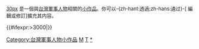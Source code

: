 <div class="notice metadata" id="stub" style="font-size: small;">
[[檔案:Tainan gold city.jpg|30px]]&nbsp;'''{{PAGENAME}}'''是一個與[[台灣]][[:Category:台灣軍事人物|軍事人物]]相關的[[Wikipedia:小作品|小作品]]。你可以-{zh-hant:透過;zh-hans:通过}-<span class="plainlinks">[{{fullurl:{{FULLPAGENAME}}|action=edit}} 編輯或修訂]</span>擴充其内容。</div>

<includeonly>
[[Category:台灣軍事人物小作品]]{{#ifexpr:{{PAGESIZE:{{FULLPAGENAME}}|R}}>3000|[[Category:字数已超过3000字节的小作品|{{PAGENAME}}]]}}
</includeonly>

<noinclude>
[[Category:台灣人物小作品模板|M]]
[[Category:軍事人物小作品模板|T]]
[[Category:台灣軍事人物小作品|*]]
</noinclude>